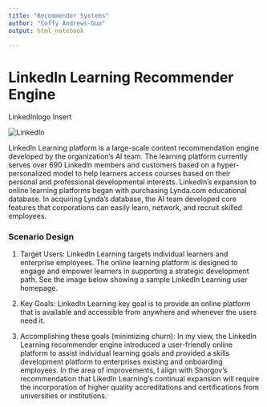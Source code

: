 ```yaml
---
title: "Recommender Systems"
author: "Coffy Andrews-Guo"
output: html_notebook
  
---
```


<body>
  <h1>LinkedIn Learning Recommender Engine</h1>
  <p>LinkedInlogo Insert</p>
  <img scr = "C:\Users\andre\OneDrive\Documents\GitHub\D607_LinkedIn\Data\LinkedInlogo.png" alt = "LinkedIn"/>
  <p>Linkedln Learning platform is a large-scale content recommendation engine developed by the organization's AI team. The learning platform currently serves over 690 LinkedIn members and customers based on a hyper-personalized model to help learners access courses based on their personal and professional developmental interests. LinkedIn’s expansion to online learning platforms began with purchasing Lynda.com educational database. In acquiring Lynda’s database, the AI team developed core features that corporations can easily learn, network, and recruit skilled employees.</p> 
  <h3>Scenario Design</h3>
  <p>1.	Target Users: LinkedIn Learning targets individual learners and enterprise employees.  The online learning platform is designed to engage and empower learners in supporting a strategic development path. See the image below showing a sample LinkedIn Learning user homepage.
  
  2.	Key Goals: LinkedIn Learning key goal is to provide an online platform that is available and accessible from anywhere and whenever the users need it. 
  
  3.	Accomplishing these goals (minimizing churn): In my view, the LinkedIn Learning recommender engine introduced a user-friendly online platform to assist individual learning goals and provided a skills development platform to enterprises existing and onboarding employees. In the area of improvements, I align with Shorgov’s recommendation that LikedIn Learning's continual expansion will require the incorporation of higher quality accreditations and certifications from universities or institutions.</p>  

